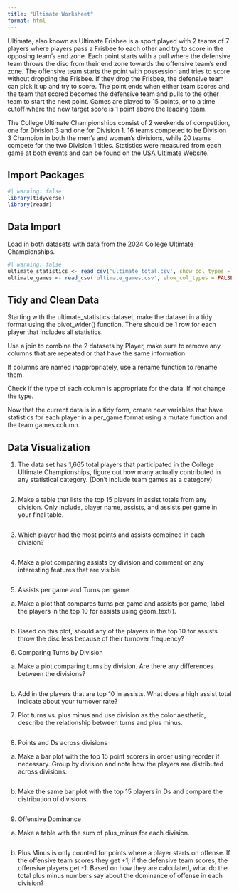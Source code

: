 ```yaml
---
title: "Ultimate Worksheet"
format: html
---
```



Ultimate, also known as Ultimate Frisbee is a sport played with 2 teams of 7 players where players pass a Frisbee to each other and try to score in the opposing team's end zone. Each point starts with a pull where the defensive team throws the disc from their end zone towards the offensive team's end zone. The offensive team starts the point with possession and tries to score without dropping the Frisbee. If they drop the Frisbee, the defensive team can pick it up and try to score. The point ends when either team scores and the team that scored becomes the defensive team and pulls to the other team to start the next point. Games are played to 15 points, or to a time cutoff where the new target score is 1 point above the leading team.

The College Ultimate Championships consist of 2 weekends of competition, one for Division 3 and one for Division 1. 16 teams competed to be Division 3 Champion in both the men's and women's divisions, while 20 teams compete for the two Division 1 titles. Statistics were measured from each game at both events and can be found on the [USA Ultimate](https://play.usaultimate.org/) Website. 

## Import Packages

```r
#| warning: false
library(tidyverse)
library(readr)
```

## Data Import

Load in both datasets with data from the 2024 College Ultimate Championships.
```r
#| warning: false
ultimate_statistics <- read_csv('ultimate_total.csv', show_col_types = FALSE) 
ultimate_games <- read_csv('ultimate_games.csv', show_col_types = FALSE) 
```


## Tidy and Clean Data

Starting with the ultimate_statistics dataset, make the dataset in a tidy format using the pivot_wider() function. There should be 1 row for each player that includes all statistics.

Use a join to combine the 2 datasets by Player, make sure to remove any columns that are repeated or that have the same information.

If columns are named inappropriately, use a rename function to rename them.

Check if the type of each column is appropriate for the data. If not change the type.

Now that the current data is in a tidy form, create new variables that have statistics for each player in a per_game format using a mutate function and the team games column.


## Data Visualization

1. The data set has 1,665 total players that participated in the College Ultimate Championships, figure out how many actually contributed in any statistical category. (Don't include team games as a category)

```r

```


2. Make a table that lists the top 15 players in assist totals from any division. Only include, player name, assists, and assists per game in your final table.

```r

```

3. Which player had the most points and assists combined in each division?

```r

```


4. Make a plot comparing assists by division and comment on any interesting features that are visible

```r

```


5. Assists per game and Turns per game

a. Make a plot that compares turns per game and assists per game, label the players in the top 10 for assists using geom_text().

```r

```


b. Based on this plot, should any of the players in the top 10 for assists throw the disc less because of their turnover frequency? 


6. Comparing Turns by Division

a. Make a plot comparing turns by division. Are there any differences between the divisions?

```r

```

b. Add in the players that are top 10 in assists. What does a high assist total indicate about your turnover rate?



7. Plot turns vs. plus minus and use division as the color aesthetic, describe the relationship between turns and plus minus.

```r

```


8. Points and Ds across divisions

a. Make a bar plot with the top 15 point scorers in order using reorder if necessary. Group by division and note how the players are distributed across divisions.

```r

```

b. Make the same bar plot with the top 15 players in Ds and compare the distribution of divisions.

```r

```


9. Offensive Dominance

a. Make a table with the sum of plus_minus for each division. 

```r

```


b. Plus Minus is only counted for points where a player starts on offense. If the offensive team scores they get +1, if the defensive team scores, the offensive players get -1. Based on how they are calculated, what do the total plus minus numbers say about the dominance of offense in each division?






